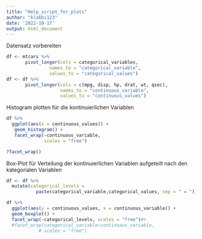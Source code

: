 ```yaml
---
title: "Help_script_for_plots"
author: "klabbi123"
date: '2022-10-17'
output: html_document
---
```

Datensatz vorbereiten 
```r
df <- mtcars %>%
       pivot_longer(cols = categorical_variables,
                names_to = "categorical_variable",
                values_to = "categorical_values")
df <- df %>%
       pivot_longer(cols = c(mpg, disp, hp, drat, wt, qsec),
                    names_to = "continuous_variable",
                    values_to = "continuous_values")
```
Histogram plotten für die kontinuierlichen Variablen
```r
df %>%
  ggplot(aes(x = continuous_values)) +
   geom_histogram() +
   facet_wrap(~continuous_variable,
              scales = "free")

?facet_wrap()
```
Box-Plot für Verteilung der kontinuierlichen Variablen aufgeteilt nach den
kategorialen Variablen 
```r
df <- df %>%
  mutate(categorical_levels = 
           paste(categorical_variable,categorical_values, sep = " = ")) 

df %>%
  ggplot(aes(y = continuous_values, x = continuous_variable)) +
  geom_boxplot() +
  facet_wrap(~categorical_levels, scales = "free")#+
  #facet_wrap(categorical_variable~continuous_variable,
            # scales = "free")
  
```


